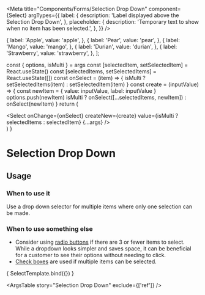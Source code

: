
<Meta
  title="Components/Forms/Selection Drop Down"
  component={Select}
  argTypes={{
    label: {
      description: 'Label displayed above the Selection Drop Down',
    },
    placeholder: {
      description: 'Temporary text to show when no item has been selected.',
    },
  }}
  />

  {
    label: 'Apple',
    value: 'apple',
  },
  {
    label: 'Pear',
    value: 'pear',
  },
  {
    label: 'Mango',
    value: 'mango',
  },
  {
    label: 'Durian',
    value: 'durian',
  },
  {
    label: 'Strawberry',
    value: 'strawberry',
  },
];

  const { options, isMulti } = args
  const [selectedItem, setSelectedItem] = React.useState()
  const [selectedItems, setSelectedItems] = React.useState([])
  const onSelect = (item) => {
    isMulti ? setSelectedItems(item) : setSelectedItem(item)
  }
  const create = (inputValue) => {
    const newItem = { value: inputValue, label: inputValue }
    options.push(newItem)
    isMulti ? onSelect([...selectedItems, newItem]) : onSelect(newItem)
  }
  return (
    <div id='drop-down-story'>
      <Select
        onChange={onSelect}
        createNew={create}
        value={isMulti ? selectedItems : selectedItem}
        {...args}
      />
    </div>
  )
}

# Selection Drop Down

## Usage

### When to use it

Use a drop down selector for multiple items where only one selection can be made.

### When to use something else

- Consider using [radio buttons](?path=/docs/ui-elements-radio--interactive) if there are 3 or fewer items to select. While a dropdown looks simpler and saves space, it can be beneficial for a customer to see their options without needing to click.
- [Check boxes](?path=/docs/ui-elements-check-box--interactive) are used if multiple items can be selected.

<Canvas>
  <Story
    name="Selection Drop Down"
    height="300px"
    args={{
      label: "Fruit",
      placeholder: 'Choose one fruit',
      options: fruits,
      isLoading: false,
      errorText: '',
      isMulti: true,
      creatable: false,
    }}
    argTypes={{
      options: {
        description: 'An array of objects with label and value properties. The label property is what is displayed to the user.',
      },
      isLoading: {
        description: 'When true, the Selection Drop Down will have a spinning loading indicator.',
      },
      errorText: {
        description: 'Displays a message below the Selection Drop Down. The border of the Selection Drop Down will also turn red if this is set to a non-empty string',
      },
      isMulti: {
        description: 'When true, it allows the user to select multiple options',
      },
      creatable: {
        description: 'When true, the Selection Drop Down component allows the user to create new items to choose from',
      },
    }}
  >
    { SelectTemplate.bind({}) }
  </Story>
</Canvas>

<ArgsTable
  story="Selection Drop Down"
  exclude={['ref']} />
